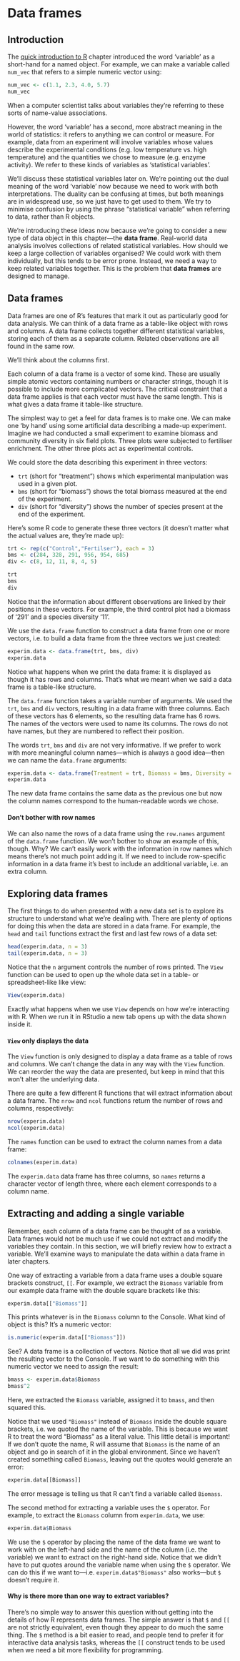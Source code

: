 # Data frames

## Introduction

The [quick introduction to R](#quick-intro-to-r) chapter introduced the word 'variable' as a short-hand for a named object. For example, we can make a variable called `num_vec` that refers to a simple numeric vector using:

```r
num_vec <- c(1.1, 2.3, 4.0, 5.7)
num_vec
```

When a computer scientist talks about variables they're referring to these sorts of name-value associations. 

However, the word 'variable' has a second, more abstract meaning in the world of statistics: it refers to anything we can control or measure. For example, data from an experiment will involve variables whose values describe the experimental conditions (e.g. low temperature vs. high temperature) and the quantities we chose to measure (e.g. enzyme activity). We refer to these kinds of variables as 'statistical variables'.

We'll discuss these statistical variables later on. We're pointing out the dual meaning of the word 'variable' now because we need to work with both interpretations. The duality can be confusing at times, but both meanings are in widespread use, so we just have to get used to them. We try to minimise confusion by using the phrase "statistical variable" when referring to data, rather than R objects.

We're introducing these ideas now because we're going to consider a new type of data object in this chapter---the **data frame**. Real-world data analysis involves collections of related statistical variables. How should we keep a large collection of variables organised? We could work with them individually, but this tends to be error prone. Instead, we need a way to keep related variables together. This is the problem that **data frames** are designed to manage.

## Data frames {#data-frames-intro}

Data frames are one of R's features that mark it out as particularly good for data analysis. We can think of a data frame as a table-like object with rows and columns. A data frame collects together different statistical variables, storing each of them as a separate column. Related observations are all found in the same row. 

We'll think about the columns first.

Each column of a data frame is a vector of some kind. These are usually simple atomic vectors containing numbers or character strings, though it is possible to include more complicated vectors. The critical constraint that a data frame applies is that each vector must have the same length. This is what gives a data frame it table-like structure.

The simplest way to get a feel for data frames is to make one. We can make one 'by hand' using some artificial data describing a made-up experiment. Imagine we had conducted a small experiment to examine biomass and community diversity in six field plots. Three plots were subjected to fertiliser enrichment. The other three plots act as experimental controls.

We could store the data describing this experiment in three vectors:

-   `trt` (short for "treatment") shows which experimental manipulation was used in a given plot.
-   `bms` (short for "biomass") shows the total biomass measured at the end of the experiment.
-   `div` (short for "diversity") shows the number of species present at the end of the experiment.

Here's some R code to generate these three vectors (it doesn't matter what the actual values are, they're made up):

```r
trt <- rep(c("Control","Fertilser"), each = 3) 
bms <- c(284, 328, 291, 956, 954, 685)
div <- c(8, 12, 11, 8, 4, 5)
```

```r
trt
bms
div
```

Notice that the information about different observations are linked by their positions in these vectors. For example, the third control plot had a biomass of '291' and a species diversity '11'.

We use the `data.frame` function to construct a data frame from one or more vectors, i.e. to build a data frame from the three vectors we just created:

```r
experim.data <- data.frame(trt, bms, div)
experim.data
```

Notice what happens when we print the data frame: it is displayed as though it has rows and columns. That's what we meant when we said a data frame is a table-like structure.

The `data.frame` function takes a variable number of arguments. We used the `trt`, `bms` and `div` vectors, resulting in a data frame with three columns. Each of these vectors has 6 elements, so the resulting data frame has 6 rows. The names of the vectors were used to name its columns. The rows do not have names, but they are numbered to reflect their position.

The words `trt`, `bms` and `div` are not very informative. If we prefer to work with more meaningful column names---which is always a good idea---then we can name the `data.frame` arguments:

```r
experim.data <- data.frame(Treatment = trt, Biomass = bms, Diversity = div)
experim.data
```

The new data frame contains the same data as the previous one but now the column names correspond to the human-readable words we chose.

::: {.infobox .warning data-latex="{warning}"}
#### Don't bother with row names {.unnumbered}

We can also name the rows of a data frame using the `row.names` argument of the `data.frame` function. We won't bother to show an example of this, though. Why? We can't easily work with the information in row names which means there's not much point adding it. If we need to include row-specific information in a data frame it's best to include an additional variable, i.e. an extra column.
:::

## Exploring data frames

The first things to do when presented with a new data set is to explore its structure to understand what we're dealing with. There are plenty of options for doing this when the data are stored in a data frame. For example, the `head` and `tail` functions extract the first and last few rows of a data set:

```r
head(experim.data, n = 3)
tail(experim.data, n = 3)
```

Notice that the `n` argument controls the number of rows printed. The `View` function can be used to open up the whole data set in a table- or spreadsheet-like like view:

```r
View(experim.data)
```

Exactly what happens when we use `View` depends on how we're interacting with R. When we run it in RStudio a new tab opens up with the data shown inside it.

::: {.infobox .warning data-latex="{warning}"}
#### `View` only displays the data {.unnumbered}

The `View` function is only designed to display a data frame as a table of rows and columns. We can't change the data in any way with the `View` function. We can reorder the way the data are presented, but keep in mind that this won't alter the underlying data.
:::

There are quite a few different R functions that will extract information about a data frame. The `nrow` and `ncol` functions return the number of rows and columns, respectively:

```r
nrow(experim.data)
ncol(experim.data)
```

The `names` function can be used to extract the column names from a data frame:

```r
colnames(experim.data)
```

The `experim.data` data frame has three columns, so `names` returns a character vector of length three, where each element corresponds to a column name.

## Extracting and adding a single variable

Remember, each column of a data frame can be thought of as a variable. Data frames would not be much use if we could not extract and modify the variables they contain. In this section, we will briefly review how to extract a variable. We'll examine ways to manipulate the data within a data frame in later chapters. 

One way of extracting a variable from a data frame uses a double square brackets construct, `[[`. For example, we extract the `Biomass` variable from our example data frame with the double square brackets like this:

```r
experim.data[["Biomass"]]
```

This prints whatever is in the `Biomass` column to the Console. What kind of object is this? It's a numeric vector:

```r
is.numeric(experim.data[["Biomass"]])
```

See? A data frame is a collection of vectors. Notice that all we did was print the resulting vector to the Console. If we want to do something with this numeric vector we need to assign the result:

```r
bmass <- experim.data$Biomass
bmass^2
```

Here, we extracted the `Biomass` variable, assigned it to `bmass`, and then squared this.

Notice that we used `"Biomass"` instead of `Biomass` inside the double square brackets, i.e. we quoted the name of the variable. This is because we want R to treat the word "Biomass" as a literal value. This little detail is important! If we don't quote the name, R will assume that `Biomass` is the name of an object and go in search of it in the global environment. Since we haven't created something called `Biomass`, leaving out the quotes would generate an error:

```r
experim.data[[Biomass]]
```

The error message is telling us that R can't find a variable called `Biomass`.

The second method for extracting a variable uses the `$` operator. For example, to extract the `Biomass` column from `experim.data`, we use:

```r
experim.data$Biomass
```

We use the `$` operator by placing the name of the data frame we want to work with on the left-hand side and the name of the column (i.e. the variable) we want to extract on the right-hand side. Notice that we didn't have to put quotes around the variable name when using the `$` operator. We can do this if we want to---i.e. `experim.data$"Biomass"` also works---but `$` doesn't require it.

::: {.infobox .warning data-latex="{warning}"}
#### Why is there more than one way to extract variables? {-}
There's no simple way to answer this question without getting into the details of how R represents data frames. The simple answer is that `$` and `[[` are not strictly equivalent, even though they appear to do much the same thing. The `$` method is a bit easier to read, and people tend to prefer it for interactive data analysis tasks, whereas the `[[` construct tends to be used when we need a bit more flexibility for programming.
:::


